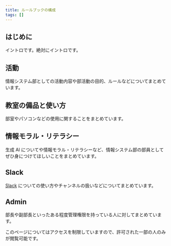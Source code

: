 ```yaml
---
title: ルールブックの構成
tags: []
---
```



## はじめに

イントロです。絶対にイントロです。

## 活動

情報システム部としての活動内容や部活動の目的、ルールなどについてまとめています。

## 教室の備品と使い方

部室やパソコンなどの使用に関することをまとめています。

## 情報モラル・リテラシー

生成 AI についてや情報モラル・リテラシーなど、情報システム部の部員としてぜひ身につけてほしいことをまとめています。

## Slack

[Slack](https://meideninfosystemclub.slack.com/) についての使い方やチャンネルの扱いなどについてまとめています。

## Admin

部長や副部長といったある程度管理権限を持っている人に対してまとめています。

このページについてはアクセスを制限していますので、許可された一部の人のみが閲覧可能です。
